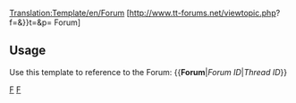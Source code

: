 <noinclude>[[Translation:Template/en/Forum]]</noinclude><includeonly>
[http://www.tt-forums.net/viewtopic.php?{{{#if: {{{1}}}f={{{1|0}}}&}}t={{{2|0}}}&p={{{3|0}}} Forum]
</includeonly>
<noinclude>
{{en/Forum|65}}
==Usage==
Use this template to reference to the Forum:
<nowiki>{{</nowiki>'''Forum'''|''Forum ID''|''Thread ID''<nowiki>}}</nowiki>

[[Category:en/Templates|F]][[Category:en/Link Templates|F]]</noinclude>